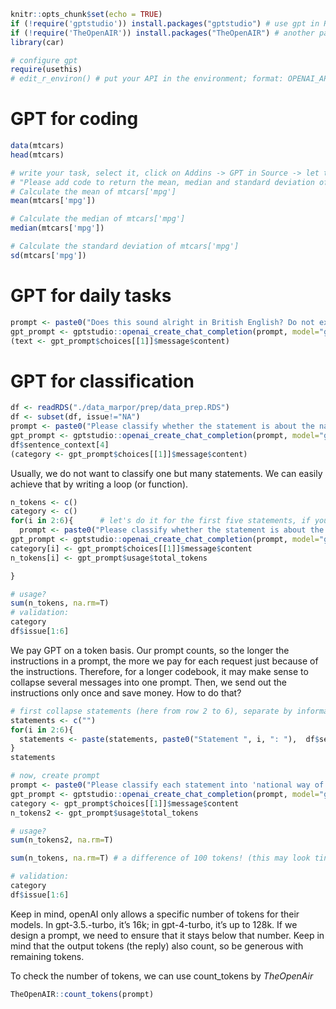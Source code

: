 ```r
knitr::opts_chunk$set(echo = TRUE)
if (!require('gptstudio')) install.packages("gptstudio") # use gpt in R
if (!require('TheOpenAIR')) install.packages("TheOpenAIR") # another package to use openAI functions
library(car)

# configure gpt
require(usethis)
# edit_r_environ() # put your API in the environment; format: OPENAI_API_KEY="YOUR_KEY"

```


# GPT for coding
```r
data(mtcars)
head(mtcars)

# write your task, select it, click on Addins -> GPT in Source -> let the magic begin
# "Please add code to return the mean, median and standard deviation of mtcars['mpg'].")
# Calculate the mean of mtcars['mpg']
mean(mtcars['mpg'])

# Calculate the median of mtcars['mpg']
median(mtcars['mpg'])

# Calculate the standard deviation of mtcars['mpg']
sd(mtcars['mpg'])
```


# GPT for daily tasks
```r
prompt <- paste0("Does this sound alright in British English? Do not explain, just provide me with the improved wording: ", "The UK Parliament decided to introduce a binding women's quota for large companies with 250 employees or more. This means that the management boards of these companies must have at least 40 per cent female executives in future.  ")
gpt_prompt <- gptstudio::openai_create_chat_completion(prompt, model="gpt-4o-mini") 
(text <- gpt_prompt$choices[[1]]$message$content)


```

# GPT for classification
```r
df <- readRDS("./data_marpor/prep/data_prep.RDS")
df <- subset(df, issue!="NA")
prompt <- paste0("Please classify whether the statement is about the national way of life or the economy. Please only return 'economy' or 'migration'. This is the corresponding text: ", df$sentence_context[4])
gpt_prompt <- gptstudio::openai_create_chat_completion(prompt, model="gpt-4o-mini") # more recent: gpt-4.5 but also more expensive
df$sentence_context[4]
(category <- gpt_prompt$choices[[1]]$message$content)
```


Usually, we do not want to classify one but many statements. We can easily achieve that by writing a loop (or function).
```r
n_tokens <- c()
category <- c()
for(i in 2:6){      # let's do it for the first five statements, if you want to classify for all, you can use "1:length(df)" but be careful, it costs money, and there are more efficient ways to handle that
  prompt <- paste0("Please classify whether the statement is about the national way of life or the economy. Please only return 'economy' or 'migration'. This is the corresponding text: ", df$sentence_context[i])
gpt_prompt <- gptstudio::openai_create_chat_completion(prompt, model="gpt-4o-mini") # more recent: gpt-4.5 but also more expensive
category[i] <- gpt_prompt$choices[[1]]$message$content
n_tokens[i] <- gpt_prompt$usage$total_tokens

}

# usage? 
sum(n_tokens, na.rm=T)
# validation: 
category
df$issue[1:6]
```

We pay GPT on a token basis. Our prompt counts, so the longer the instructions in a prompt, the more we pay for each request just because of the instructions. Therefore, for a longer codebook, it may make sense to collapse several messages into one prompt. Then, we send out the instructions only once and save money. 
How to do that? 
```r
# first collapse statements (here from row 2 to 6), separate by information on statements
statements <- c("")
for(i in 2:6){
  statements <- paste(statements, paste0("Statement ", i, ": "),  df$sentence_context[i])
}
statements

# now, create prompt
prompt <- paste0("Please classify each statement into 'national way of life' or the 'economy'. Please only return 'economy' or 'migration' with the statement's number (e.g., 1: category, 2: category). These are the corresponding statements: ", statements)
gpt_prompt <- gptstudio::openai_create_chat_completion(prompt, model="gpt-4o-mini") # more recent: gpt-4.5 but also more expensive
category <- gpt_prompt$choices[[1]]$message$content
n_tokens2 <- gpt_prompt$usage$total_tokens

# usage? 
sum(n_tokens2, na.rm=T)

sum(n_tokens, na.rm=T) # a difference of 100 tokens! (this may look tiny but we only included 5 statements!)

# validation: 
category
df$issue[1:6]
```

Keep in mind, openAI only allows a specific number of tokens for their models. In gpt-3.5.-turbo, it's 16k; in gpt-4-turbo, it's up to 128k. If we design a prompt, we need to ensure that it stays below that number. Keep in mind that the output tokens (the reply) also count, so be generous with remaining tokens. 

To check the number of tokens, we can use count_tokens by *TheOpenAir*
```r
TheOpenAIR::count_tokens(prompt)
```